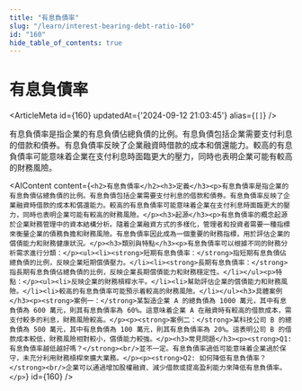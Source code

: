 ```yaml
---
title: "有息負債率"
slug: "/learn/interest-bearing-debt-ratio-160"
id: "160"
hide_table_of_contents: true
---
```



# 有息負債率

<ArticleMeta id={160} updatedAt={'2024-09-12 21:03:45'} alias={`[]`} />
<div className='border-solid border-b border-t-0 my-4 border-[var(--ifm-color-gray-300)]' />

有息負債率是指企業的有息負債佔總負債的比例。有息負債包括企業需要支付利息的借款和債券。有息負債率反映了企業融資時借款的成本和償還能力。較高的有息負債率可能意味着企業在支付利息時面臨更大的壓力，同時也表明企業可能有較高的財務風險。

<AIContent content={`<h2>有息負債率</h2><h3>定義</h3><p>有息負債率是指企業的有息負債佔總負債的比例。有息負債包括企業需要支付利息的借款和債券。有息負債率反映了企業融資時借款的成本和償還能力。較高的有息負債率可能意味着企業在支付利息時面臨更大的壓力，同時也表明企業可能有較高的財務風險。</p><h3>起源</h3><p>有息負債率的概念起源於企業財務管理中的資本結構分析。隨着企業融資方式的多樣化，管理者和投資者需要一種指標來衡量企業的債務負擔和財務風險。有息負債率因此成為一個重要的財務指標，用於評估企業的償債能力和財務健康狀況。</p><h3>類別與特點</h3><p>有息負債率可以根據不同的財務分析需求進行分類：</p><ul><li><strong>短期有息負債率：</strong>指短期有息負債佔總負債的比例，反映企業短期償債壓力。</li><li><strong>長期有息負債率：</strong>指長期有息負債佔總負債的比例，反映企業長期償債能力和財務穩定性。</li></ul><p>特點：</p><ul><li>反映企業的財務槓桿水平。</li><li>幫助評估企業的償債能力和財務風險。</li><li>較高的有息負債率可能預示着較高的財務風險。</li></ul><h3>具體案例</h3><p><strong>案例一：</strong>某製造企業 A 的總負債為 1000 萬元，其中有息負債為 600 萬元，則其有息負債率為 60%。這意味着企業 A 在融資時有較高的借款成本，需支付較多的利息，財務風險較高。</p><p><strong>案例二：</strong>某科技公司 B 的總負債為 500 萬元，其中有息負債為 100 萬元，則其有息負債率為 20%。這表明公司 B 的借款成本較低，財務風險相對較小，償債能力較強。</p><h3>常見問題</h3><p><strong>Q1: 有息負債率越低越好嗎？</strong><br/>並不一定。有息負債率過低可能意味着企業過於保守，未充分利用財務槓桿來擴大業務。</p><p><strong>Q2: 如何降低有息負債率？</strong><br/>企業可以通過增加股權融資、減少借款或提高盈利能力來降低有息負債率。</p>`} id={160} />
